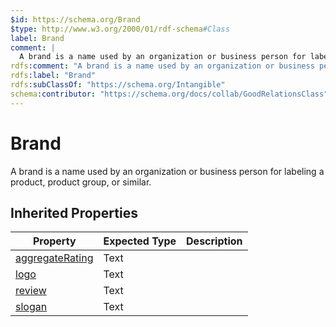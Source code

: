```yaml
---
$id: https://schema.org/Brand
$type: http://www.w3.org/2000/01/rdf-schema#Class
label: Brand
comment: |
  A brand is a name used by an organization or business person for labeling a product, product group, or similar.
rdfs:comment: "A brand is a name used by an organization or business person for labeling a product, product group, or similar."
rdfs:label: "Brand"
rdfs:subClassOf: "https://schema.org/Intangible"
schema:contributor: "https://schema.org/docs/collab/GoodRelationsClass"
---
```


# Brand

A brand is a name used by an organization or business person for labeling a product, product group, or similar.

## Inherited Properties

| Property | Expected Type | Description |
| --- | --- | --- |
| [aggregateRating](https://schema.org/aggregateRating) | Text |  |
| [logo](https://schema.org/logo) | Text |  |
| [review](https://schema.org/review) | Text |  |
| [slogan](https://schema.org/slogan) | Text |  |

